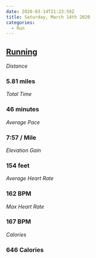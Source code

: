 ```yaml
---
date: 2020-03-14T21:23:59Z
title: Saturday, March 14th 2020
categories:
  - Run
---
```

## [Running](https://www.strava.com/activities/3183806806)

_Distance_

### 5.81 miles

_Total Time_

### 46 minutes

_Average Pace_

### 7:57 / Mile

_Elevation Gain_

### 154 feet

_Average Heart Rate_

### 162 BPM

_Max Heart Rate_

### 167 BPM

_Calories_

### 646 Calories